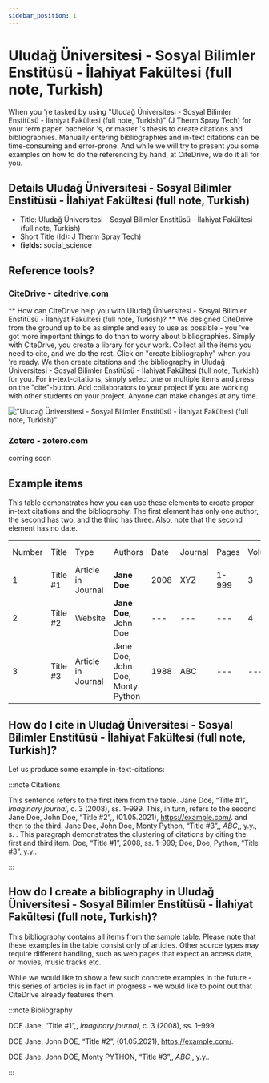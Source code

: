 ```yaml
---
sidebar_position: 1
---
```


# Uludağ Üniversitesi - Sosyal Bilimler Enstitüsü - İlahiyat Fakültesi (full note, Turkish)

When you 're tasked by using "Uludağ Üniversitesi - Sosyal Bilimler Enstitüsü - İlahiyat Fakültesi (full note, Turkish)" (J Therm Spray Tech) for your term paper, bachelor 's, or master 's thesis to create citations and bibliographies.
Manually entering bibliographies and in-text citations can be time-consuming and error-prone. And while we will try to present you some examples on how to do the referencing by hand, at CiteDrive, we do it all for you.

## Details  Uludağ Üniversitesi - Sosyal Bilimler Enstitüsü - İlahiyat Fakültesi (full note, Turkish)
* Title: Uludağ Üniversitesi - Sosyal Bilimler Enstitüsü - İlahiyat Fakültesi (full note, Turkish)
* Short Title (Id): J Therm Spray Tech)
* **fields:** social_science

## Reference tools?
### CiteDrive - citedrive.com
** How can CiteDrive help you with Uludağ Üniversitesi - Sosyal Bilimler Enstitüsü - İlahiyat Fakültesi (full note, Turkish)? **
We designed CiteDrive from the ground up to be as simple and easy to use as possible - you 've got more important things to do than to worry about bibliographies. Simply with CiteDrive, you create a library for your work. Collect all the items you need to cite, and we do the rest. Click on "create bibliography" when you 're ready. We then create citations and the bibliography in Uludağ Üniversitesi - Sosyal Bilimler Enstitüsü - İlahiyat Fakültesi (full note, Turkish) for you. For in-text-citations, simply select one or multiple items and press on the "cite"-button. Add collaborators to your project if you are working with other students on your project. Anyone can make changes at any time.


!["Uludağ Üniversitesi - Sosyal Bilimler Enstitüsü - İlahiyat Fakültesi (full note, Turkish)"](images/uludag-universitesi--sosyal-bilimler-enstitusu--ilahiyat-fakultesi-full-note-turkish.svg "Choose Uludağ Üniversitesi - Sosyal Bilimler Enstitüsü - İlahiyat Fakültesi (full note, Turkish) in the CiteDrive App")

### Zotero - zotero.com

coming soon

## Example items

This table demonstrates how you can use these elements to create proper in-text citations and the bibliography. The first element has only one author, the second has two, and the third has three. Also, note that the second element has no date.


<table>
  <tr>
   <td>Number
   </td>
   <td>Title
   </td>
   <td>Type
   </td>
   <td>Authors
   </td>
   <td>Date
   </td>
   <td>Journal
   </td>
   <td>Pages
   </td>
   <td>Volume
   </td>
   <td>Issue
   </td>
   <td>Access Date
   </td>
  </tr>
  <tr>
   <td>1
   </td>
   <td>Title #1
   </td>
   <td>Article in Journal
   </td>
   <td><strong>Jane Doe</strong>
   </td>
   <td>2008
   </td>
   <td>XYZ
   </td>
   <td>1-999
   </td>
   <td>3
   </td>
   <td>2
   </td>
   <td>--
   </td>
  </tr>
  <tr>
   <td>
2
   </td>
   <td>Title #2
   </td>
   <td>Website
   </td>
   <td><strong>Jane Doe, </strong>John Doe
   </td>
   <td>---
   </td>
   <td>---
   </td>
   <td>---
   </td>
   <td>4
   </td>
   <td>---
   </td>
   <td>2020-05-01
   </td>
  </tr>
  <tr>
   <td>3
   </td>
   <td>Title #3
   </td>
   <td>Article in Journal
   </td>
   <td>Jane Doe, John Doe, Monty Python
   </td>
   <td>1988
   </td>
   <td>ABC
   </td>
   <td>---
   </td>
   <td>---
   </td>
   <td>16
   </td>
   <td>---
   </td>
  </tr>
</table>



## How do I cite in  Uludağ Üniversitesi - Sosyal Bilimler Enstitüsü - İlahiyat Fakültesi (full note, Turkish)?

Let us produce some example in-text-citations:

:::note Citations


This sentence refers to the first item from the table. Jane Doe, “Title #1”,, <i>Imaginary journal</i>, c. 3 (2008), ss. 1–999. This, in turn, refers to the second Jane Doe, John  Doe, “Title #2”,, (01.05.2021), https://example.com/.
and then to the third.  Jane Doe, John Doe, Monty Python, “Title #3”,, <i>ABC</i>,, y.y., s. .
This paragraph demonstrates the clustering of citations by citing the first and third item. Doe, “Title #1”, 2008, ss. 1–999; Doe, Doe, Python, “Title #3”, y.y..

:::

## How do I create a bibliography in Uludağ Üniversitesi - Sosyal Bilimler Enstitüsü - İlahiyat Fakültesi (full note, Turkish)?

This bibliography contains all items from the sample table. Please note that these examples in the table consist only of articles. Other source types may require different handling, such as web pages that expect an access date, or movies, music tracks etc.

While we would like to show a few such concrete examples in the future - this series of articles is in fact in progress - we would like to point out that CiteDrive already features them.

:::note Bibliography

DOE Jane, “Title #1”,, <i>Imaginary journal</i>, c. 3 (2008), ss. 1–999.

DOE Jane, John  DOE, “Title #2”, (01.05.2021), https://example.com/.

DOE Jane, John DOE, Monty PYTHON, “Title #3”,, <i>ABC</i>,, y.y..



:::


        